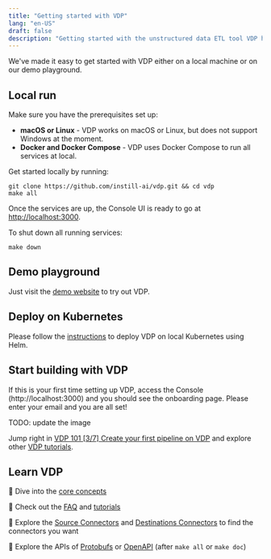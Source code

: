 ```yaml
---
title: "Getting started with VDP"
lang: "en-US"
draft: false
description: "Getting started with the unstructured data ETL tool VDP https://github.com/instill-ai/vdp"
---
```


We've made it easy to get started with VDP either on a local machine or on our demo playground.

## Local run

Make sure you have the prerequisites set up:

- **macOS or Linux** - VDP works on macOS or Linux, but does not support Windows at the moment.
- **Docker and Docker Compose** - VDP uses Docker Compose to run all services at local.

Get started locally by running:

```shellscript
git clone https://github.com/instill-ai/vdp.git && cd vdp
make all
```

Once the services are up, the Console UI is ready to go at [http://localhost:3000](http://localhost:3000).

To shut down all running services:

```shellscript
make down
```

## Demo playground

Just visit the [demo website](https://demo.instill.tech) to try out VDP.

## Deploy on Kubernetes

Please follow the [instructions](/docs/vdp/deployment/kubernetes-using-helm) to deploy VDP on local Kubernetes using Helm.

## Start building with VDP

If this is your first time setting up VDP, access the Console (http://localhost:3000) and you should see the onboarding page. Please enter your email and you are all set!

TODO: update the image

<ZoomableImg
  src="/docs-assets/vdp/onboarding.png"
  alt="Onboarding page of the VDP Console"
/>

Jump right in [VDP 101 [3/7] Create your first pipeline on VDP](/tutorials/vdp-101-3-create-your-first-pipeline/?utm_source=documentation&utm_medium=link) and explore other [VDP tutorials](/tutorials).

## Learn VDP

📔 Dive into the [core concepts](/docs/vdp/core-concepts/overview)

📔 Check out the [FAQ](faq) and [tutorials](/tutorials)

📔 Explore the [Source Connectors](/docs/vdp/source-connectors/overview) and [Destinations Connectors](/docs/vdp/destination-connectors/overview) to find the connectors you want

📔 Explore the APIs of [Protobufs](https://buf.build/instill-ai/protobufs) or [OpenAPI](http://localhost:3001) (after `make all` or `make doc`)
